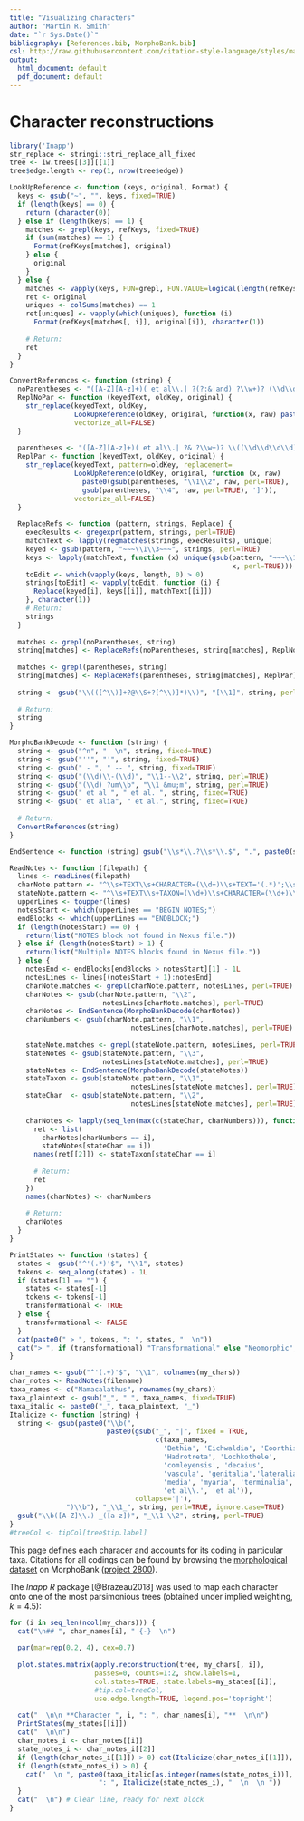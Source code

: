 ```yaml
---
title: "Visualizing characters"
author: "Martin R. Smith"
date: "`r Sys.Date()`"
bibliography: [References.bib, MorphoBank.bib]
csl: http://raw.githubusercontent.com/citation-style-language/styles/master/apa-old-doi-prefix.csl
output:
  html_document: default
  pdf_document: default
---
```


# Character reconstructions {#reconstructions}

```R
library('Inapp')
str_replace <- stringi::stri_replace_all_fixed
tree <- iw.trees[[3]][[1]]
tree$edge.length <- rep(1, nrow(tree$edge))

LookUpReference <- function (keys, original, Format) {
  keys <- gsub("~", "", keys, fixed=TRUE)
  if (length(keys) == 0) {
    return (character(0))
  } else if (length(keys) == 1) {
    matches <- grepl(keys, refKeys, fixed=TRUE)
    if (sum(matches) == 1) {
      Format(refKeys[matches], original)
    } else {
      original
    }
  } else {
    matches <- vapply(keys, FUN=grepl, FUN.VALUE=logical(length(refKeys)), refKeys, fixed=TRUE)
    ret <- original
    uniques <- colSums(matches) == 1
    ret[uniques] <- vapply(which(uniques), function (i) 
      Format(refKeys[matches[, i]], original[i]), character(1))
    
    # Return:
    ret
  }
}

ConvertReferences <- function (string) {
  noParentheses <- "([A-Z][A-z]+)( et al\\.| ?(?:&|and) ?\\w+)? (\\d\\d\\d\\d)"
  ReplNoPar <- function (keyedText, oldKey, original) {
    str_replace(keyedText, oldKey, 
                LookUpReference(oldKey, original, function(x, raw) paste0('@', x)),
                vectorize_all=FALSE)
  }
  
  parentheses <- "([A-Z][A-z]+)( et al\\.| ?& ?\\w+)? \\((\\d\\d\\d\\d)([^\\)]*)\\)"
  ReplPar <- function (keyedText, oldKey, original) {
    str_replace(keyedText, pattern=oldKey, replacement=
                LookUpReference(oldKey, original, function (x, raw)
                  paste0(gsub(parentheses, "\\1\\2", raw, perl=TRUE), ' [-@', x,
                  gsub(parentheses, "\\4", raw, perl=TRUE), ']')),
                vectorize_all=FALSE)
  }
  
  ReplaceRefs <- function (pattern, strings, Replace) {
    execResults <- gregexpr(pattern, strings, perl=TRUE)
    matchText <- lapply(regmatches(strings, execResults), unique)
    keyed <- gsub(pattern, "~~~\\1\\3~~~", strings, perl=TRUE)
    keys <- lapply(matchText, function (x) unique(gsub(pattern, "~~~\\1\\3~~~",
                                                       x, perl=TRUE)))
    toEdit <- which(vapply(keys, length, 0) > 0)
    strings[toEdit] <- vapply(toEdit, function (i) {
      Replace(keyed[i], keys[[i]], matchText[[i]])
    }, character(1))
    # Return:
    strings
  }
  
  matches <- grepl(noParentheses, string)
  string[matches] <- ReplaceRefs(noParentheses, string[matches], ReplNoPar)
  
  matches <- grepl(parentheses, string)
  string[matches] <- ReplaceRefs(parentheses, string[matches], ReplPar)
  
  string <- gsub("\\(([^\\)]+?@\\S+?[^\\)]*)\\)", "[\\1]", string, perl=TRUE)
  
  # Return:
  string
}

MorphoBankDecode <- function (string) {
  string <- gsub("^n", "  \n", string, fixed=TRUE)
  string <- gsub("''", "'", string, fixed=TRUE)
  string <- gsub(" - ", " -- ", string, fixed=TRUE)
  string <- gsub("(\\d)\\-(\\d)", "\\1--\\2", string, perl=TRUE)
  string <- gsub("(\\d) ?um\\b", "\\1 &mu;m", string, perl=TRUE)
  string <- gsub(" et al ", " et al. ", string, fixed=TRUE)
  string <- gsub(" et alia", " et al.", string, fixed=TRUE)
  
  # Return:
  ConvertReferences(string)
}

EndSentence <- function (string) gsub("\\s*\\.?\\s*\\.$", ".", paste0(string, '.'), perl=TRUE)

ReadNotes <- function (filepath) {
  lines <- readLines(filepath)
  charNote.pattern <- "^\\s+TEXT\\s+CHARACTER=(\\d+)\\s+TEXT='(.*)';\\s*$"
  stateNote.pattern <- "^\\s+TEXT\\s+TAXON=(\\d+)\\s+CHARACTER=(\\d+)\\s+TEXT='(.*)';\\s*$"
  upperLines <- toupper(lines)
  notesStart <- which(upperLines == "BEGIN NOTES;")
  endBlocks <- which(upperLines == "ENDBLOCK;")
  if (length(notesStart) == 0) {
    return(list("NOTES block not found in Nexus file."))
  } else if (length(notesStart) > 1) {
    return(list("Multiple NOTES blocks found in Nexus file."))
  } else {
    notesEnd <- endBlocks[endBlocks > notesStart][1] - 1L
    notesLines <- lines[(notesStart + 1):notesEnd]
    charNote.matches <- grepl(charNote.pattern, notesLines, perl=TRUE)
    charNotes <- gsub(charNote.pattern, "\\2",
                       notesLines[charNote.matches], perl=TRUE)
    charNotes <- EndSentence(MorphoBankDecode(charNotes))
    charNumbers <- gsub(charNote.pattern, "\\1",
                              notesLines[charNote.matches], perl=TRUE)
    
    stateNote.matches <- grepl(stateNote.pattern, notesLines, perl=TRUE)
    stateNotes <- gsub(stateNote.pattern, "\\3",
                       notesLines[stateNote.matches], perl=TRUE)
    stateNotes <- EndSentence(MorphoBankDecode(stateNotes))
    stateTaxon <- gsub(stateNote.pattern, "\\1",
                              notesLines[stateNote.matches], perl=TRUE)
    stateChar  <- gsub(stateNote.pattern, "\\2",
                              notesLines[stateNote.matches], perl=TRUE)
    
    charNotes <- lapply(seq_len(max(c(stateChar, charNumbers))), function (i) {
      ret <- list(
        charNotes[charNumbers == i],
        stateNotes[stateChar == i])
      names(ret[[2]]) <- stateTaxon[stateChar == i]
      
      # Return:
      ret
    })
    names(charNotes) <- charNumbers
    
    # Return:
    charNotes
  }
}

PrintStates <- function (states) {
  states <- gsub("^'(.*)'$", "\\1", states)
  tokens <- seq_along(states) - 1L
  if (states[1] == "") {
    states <- states[-1]
    tokens <- tokens[-1]
    transformational <- TRUE
  } else {
    transformational <- FALSE
  }
  cat(paste0(" > ", tokens, ": ", states, "  \n"))
  cat("> ", if (transformational) "Transformational" else "Neomorphic", " character.  \n>\n")
}

char_names <- gsub("^'(.+)'$", "\\1", colnames(my_chars))
char_notes <- ReadNotes(filename)
taxa_names <- c("Namacalathus", rownames(my_chars))
taxa_plaintext <- gsub("_", " ", taxa_names, fixed=TRUE)
taxa_italic <- paste0("_", taxa_plaintext, "_")
Italicize <- function (string) {
  string <- gsub(paste0("\\b(", 
                        paste0(gsub("_", "|", fixed = TRUE,
                                    c(taxa_names,
                                      'Bethia', 'Eichwaldia', 'Eoorthis',
                                      'Hadrotreta', 'Lochkothele',
                                      'comleyensis', 'decaius',
                                      'vascula', 'genitalia','lateralia',
                                      'media', 'myaria', 'terminalia',
                                      'et al\\.', 'et al')),
                               collapse='|'),
              ")\\b"), "_\\1_", string, perl=TRUE, ignore.case=TRUE)
  gsub("\\b([A-Z]\\.) _([a-z])", "_\\1 \\2", string, perl=TRUE)
}
#treeCol <- tipCol[tree$tip.label]
```

This page defines each characer and accounts for its coding in particular taxa.  Citations for all codings can be found by browsing the [morphological dataset](#dataset) on MorphoBank ([project 2800](https://morphobank.org/permalink/?P2800)).

The _Inapp_ _R_ package [@Brazeau2018] was used to map each character onto one of the most parsimonious trees (obtained under implied weighting, $k = 4.5$):


```R
for (i in seq_len(ncol(my_chars))) {
  cat("\n## ", char_names[i], " {-}  \n")
  
  par(mar=rep(0.2, 4), cex=0.7)
  
  plot.states.matrix(apply.reconstruction(tree, my_chars[, i]),
                     passes=0, counts=1:2, show.labels=1,
                     col.states=TRUE, state.labels=my_states[[i]],
                     #tip.col=treeCol, 
                     use.edge.length=TRUE, legend.pos='topright')
  
  cat("  \n\n **Character ", i, ": ", char_names[i], "**  \n\n")
  PrintStates(my_states[[i]])
  cat("  \n\n")
  char_notes_i <- char_notes[[i]]
  state_notes_i <- char_notes_i[[2]]
  if (length(char_notes_i[[1]]) > 0) cat(Italicize(char_notes_i[[1]]), "  \n")
  if (length(state_notes_i) > 0) {
    cat("  \n ", paste0(taxa_italic[as.integer(names(state_notes_i))],
                      ": ", Italicize(state_notes_i), "  \n  \n "))
  }
  cat("  \n") # Clear line, ready for next block
}
```
